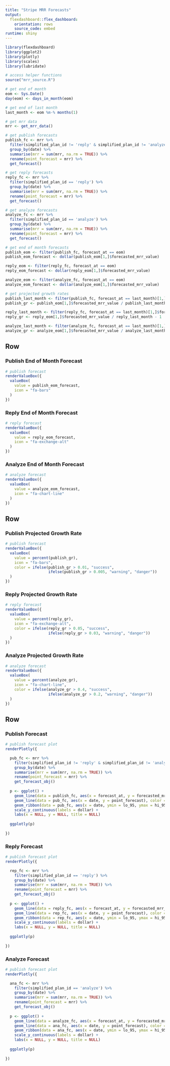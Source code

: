 ```yaml
---
title: "Stripe MRR Forecasts"
output:
  flexdashboard::flex_dashboard:
    orientation: rows
    source_code: embed
runtime: shiny
---
```


```r
library(flexdashboard)
library(ggplot2)
library(plotly)
library(scales)
library(lubridate)

# access helper functions
source("mrr_source.R")

# get end of month
eom <- Sys.Date()
day(eom) <- days_in_month(eom)

# get end of last month
last_month <- eom %m-% months(1)

# get mrr data 
mrr <- get_mrr_data() 

# get publish forecasts
publish_fc <- mrr %>% 
  filter(simplified_plan_id != 'reply' & simplified_plan_id != 'analyze') %>% 
  group_by(date) %>% 
  summarise(mrr = sum(mrr, na.rm = TRUE)) %>% 
  rename(point_forecast = mrr) %>% 
  get_forecast()

# get reply forecasts
reply_fc <- mrr %>% 
  filter(simplified_plan_id == 'reply') %>% 
  group_by(date) %>% 
  summarise(mrr = sum(mrr, na.rm = TRUE)) %>% 
  rename(point_forecast = mrr) %>% 
  get_forecast()

# get analyze forecasts
analyze_fc <- mrr %>% 
  filter(simplified_plan_id == 'analyze') %>% 
  group_by(date) %>% 
  summarise(mrr = sum(mrr, na.rm = TRUE)) %>% 
  rename(point_forecast = mrr) %>% 
  get_forecast()

# get end of month forecasts
publish_eom <- filter(publish_fc, forecast_at == eom)
publish_eom_forecast <- dollar(publish_eom[1,]$forecasted_mrr_value)

reply_eom <- filter(reply_fc, forecast_at == eom)
reply_eom_forecast <- dollar(reply_eom[1,]$forecasted_mrr_value)

analyze_eom <- filter(analyze_fc, forecast_at == eom)
analyze_eom_forecast <- dollar(analyze_eom[1,]$forecasted_mrr_value)

# get projected growth rates
publish_last_month <- filter(publish_fc, forecast_at == last_month)[1,]$forecasted_mrr_value
publish_gr <- publish_eom[1,]$forecasted_mrr_value / publish_last_month - 1

reply_last_month <- filter(reply_fc, forecast_at == last_month)[1,]$forecasted_mrr_value
reply_gr <- reply_eom[1,]$forecasted_mrr_value / reply_last_month - 1

analyze_last_month <- filter(analyze_fc, forecast_at == last_month)[1,]$forecasted_mrr_value
analyze_gr <- analyze_eom[1,]$forecasted_mrr_value / analyze_last_month - 1
```


Row
-----------------------------------------------------------------------

### Publish End of Month Forecast

```r
# publish forecast
renderValueBox({
  valueBox(
    value = publish_eom_forecast,
    icon = "fa-bars"
  )
})
```

### Reply End of Month Forecast

```r
# reply forecast
renderValueBox({
  valueBox(
    value = reply_eom_forecast,
    icon = "fa-exchange-alt"
  )
})
```

### Analyze End of Month Forecast

```r
# analyze forecast
renderValueBox({
  valueBox(
    value = analyze_eom_forecast,
    icon = "fa-chart-line"
  )
})
```

Row
-----------------------------------------------------------------------

### Publish Projected Growth Rate

```r
# publish forecast
renderValueBox({
  valueBox(
    value = percent(publish_gr),
    icon = "fa-bars",
    color = ifelse(publish_gr > 0.01, "success",
                   ifelse(publish_gr > 0.005, "warning", "danger"))
  )
})
```

### Reply Projected Growth Rate

```r
# reply forecast
renderValueBox({
  valueBox(
    value = percent(reply_gr),
    icon = "fa-exchange-alt",
    color = ifelse(reply_gr > 0.05, "success",
                   ifelse(reply_gr > 0.03, "warning", "danger"))
  )
})
```

### Analyze Projected Growth Rate

```r
# analyze forecast
renderValueBox({
  valueBox(
    value = percent(analyze_gr),
    icon = "fa-chart-line",
    color = ifelse(analyze_gr > 0.4, "success",
                   ifelse(analyze_gr > 0.2, "warning", "danger"))
  )
})
```

Row
-----------------------------------------------------------------------

### Publish Forecast

```r
# publish forecast plot
renderPlotly({

  pub_fc <- mrr %>% 
    filter(simplified_plan_id != 'reply' & simplified_plan_id != 'analyze') %>% 
    group_by(date) %>% 
    summarise(mrr = sum(mrr, na.rm = TRUE)) %>% 
    rename(point_forecast = mrr) %>% 
    get_forecast_obj()
  
  p <- ggplot() +
    geom_line(data = publish_fc, aes(x = forecast_at, y = forecasted_mrr_value)) +
    geom_line(data = pub_fc, aes(x = date, y = point_forecast), color = 'blue') +
    geom_ribbon(data = pub_fc, aes(x = date, ymin = lo_95, ymax = hi_95), fill = "grey70", alpha = 0.8) +
    scale_y_continuous(labels = dollar) +
    labs(x = NULL, y = NULL, title = NULL)
  
  ggplotly(p) 
  
})
```

### Reply Forecast

```r
# publish forecast plot
renderPlotly({

  rep_fc <- mrr %>% 
    filter(simplified_plan_id == 'reply') %>% 
    group_by(date) %>% 
    summarise(mrr = sum(mrr, na.rm = TRUE)) %>% 
    rename(point_forecast = mrr) %>% 
    get_forecast_obj()
  
  p <- ggplot() +
    geom_line(data = reply_fc, aes(x = forecast_at, y = forecasted_mrr_value)) +
    geom_line(data = rep_fc, aes(x = date, y = point_forecast), color = 'blue') +
    geom_ribbon(data = rep_fc, aes(x = date, ymin = lo_95, ymax = hi_95), fill = "grey70", alpha = 0.8) +
    scale_y_continuous(labels = dollar) +
    labs(x = NULL, y = NULL, title = NULL)
  
  ggplotly(p) 
  
})
```

### Analyze Forecast

```r
# publish forecast plot
renderPlotly({

  ana_fc <- mrr %>% 
    filter(simplified_plan_id == 'analyze') %>% 
    group_by(date) %>% 
    summarise(mrr = sum(mrr, na.rm = TRUE)) %>% 
    rename(point_forecast = mrr) %>% 
    get_forecast_obj()
  
  p <- ggplot() +
    geom_line(data = analyze_fc, aes(x = forecast_at, y = forecasted_mrr_value)) +
    geom_line(data = ana_fc, aes(x = date, y = point_forecast), color = 'blue') +
    geom_ribbon(data = ana_fc, aes(x = date, ymin = lo_95, ymax = hi_95), fill = "grey70", alpha = 0.8) +
    scale_y_continuous(labels = dollar) +
    labs(x = NULL, y = NULL, title = NULL)
  
  ggplotly(p) 
  
})
```
